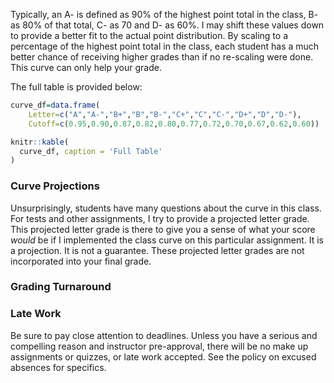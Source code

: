 
Typically, an A- is defined as 90% of the highest point total in the class, B- as 80% of that total, C- as 70 and D- as 60%. I may shift these values down to provide a better fit to the actual point distribution. By scaling to a percentage of the highest point total in the class, each student has a much better chance of receiving higher grades than if no re-scaling were done. This curve can only help your grade.

The full table is provided below:
```r

curve_df=data.frame(
	Letter=c("A","A-","B+","B","B-","C+","C","C-","D+","D","D-"),
	Cutoff=c(0.95,0.90,0.87,0.82,0.80,0.77,0.72,0.70,0.67,0.62,0.60))

knitr::kable(
  curve_df, caption = 'Full Table'
)
```

### Curve Projections

Unsurprisingly, students have many questions about the curve in this class. For tests and other assignments, I try to provide a projected letter grade. This projected letter grade is there to give you a sense of what your score *would* be if I implemented the class curve on this particular assignment. It is a projection. It is not a guarantee. These projected letter grades are not incorporated into your final grade.

### Grading Turnaround


### Late Work
Be sure to pay close attention to deadlines. Unless you have a serious and compelling reason and instructor pre-approval, there will be no make up assignments or quizzes, or late work accepted. See the policy on excused absences for specifics.